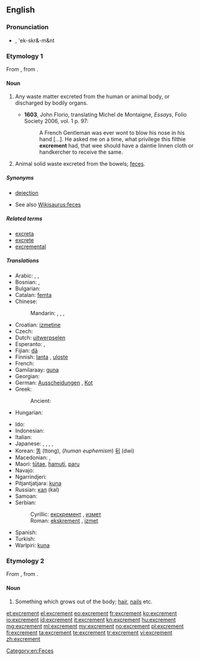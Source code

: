 ==English==

===Pronunciation===
* {{IPA|/ˈɛkskɹəmənt/}}, 'ek-skr&-m&nt

===Etymology 1===
From {{etyl|la}} {{term|excrementum|excrēmentum|lang=la}}, from {{term|excernere||to excrete|lang=la}}.

====Noun====
{{en-noun}}

# {{archaic}} Any waste matter excreted from the human or animal body, or discharged by bodily organs.
#* '''1603''', John Florio, translating Michel de Montaigne, ''Essays'', Folio Society 2006, vol. 1 p. 97:
#*: A French Gentleman was ever wont to blow his nose in his hand [...].  He asked me on a time, what privilege this filthie '''excrement''' had, that wee should have a daintie linnen cloth or handkercher to receive the same.
# {{context|now|_|specifically}} Animal solid waste excreted from the bowels; [[feces]].

=====Synonyms=====
* {{rfv-sense|I've never heard of excrement being a synonym for dejection}} [[dejection]]
* See also [[Wikisaurus:feces]]

=====Related terms=====
* [[excreta]]
* [[excrete]]
* [[excremental]]

=====Translations=====
{{trans-top|animal solid waste}}
* Arabic: {{t|ar|غائط|m|tr=ghā'iT}},  {{t|ar|براز|m|tr=birāz}},  {{t|ar|خراء|m|tr=khirāʼ}}
* Bosnian: {{t-|bs|ekskrement|m}}, {{t-|bs|izmet|m}}
* Bulgarian: {{t|bg|изпражнение|n|sc=Cyrl}}
* Catalan: [[femta]] {{f}}
* Chinese:
*: Mandarin: {{t-|cmn|大便|tr=dàbiàn|sc=Hani}},  {{t-|cmn|屎|tr=shǐ|sc=Hani}},  {{t-|cmn|糞|sc=Hani}},  {{t-|cmn|粪|tr=fèn|sc=Hani}}
* Croatian: [[izmetine]] {{f|p}}
* Czech: {{t-|cs|výkal|m}}
* Dutch: [[uitwerpselen]] {{n|p}}
* Esperanto: {{t|eo|feko}}, {{t|eo|ekskremento}}
* Fijian: [[dā]]
* Finnish: [[lanta]] {{qualifier|animal excrement}}, [[uloste]] {{qualifier|human excrement}}
* French: {{t+|fr|excrément|m}}
* Gamilaraay: [[guna]]
* Georgian: {{t|ka|ექსკრემენტები|tr=ek'skrementebi|sc=Geor|xs=Georgian}}
* German: [[Ausscheidungen]] {{f|p}}, [[Kot]] {{m}}
* Greek: {{t|el|περίττωμα |n|tr=períttoma|sc=Grek}}
*: Ancient: {{tø|grc|σκῶρ|n|tr=skỗr|sc=polytonic}}
* Hungarian: {{t+|hu|ürülék}}
{{trans-mid}}
* Ido: {{t+|io|exkremento|xs=Ido}}
* Indonesian: {{t+|id|tahi|xs=Indonesian}}
* Italian: {{t+|it|escremento|m}}
* Japanese: {{t+|ja|便|tr=ben|sc=Jpan}}, {{t-|ja|大便|tr=daiben|sc=Jpan}}, {{t-|ja|うんこ|tr=unko|sc=Jpan}}, {{t-|ja|うんち|tr=unchi|sc=Jpan}}, {{t+|ja|糞|tr=[[ふん]], fun;[[くそ]], kuso|sc=Jpan}}
* Korean: [[똥]] (ttong), (''human euphemism'') [[뒤]] (dwi)
* Macedonian: {{t-|mk|измет|m|tr=ízmet}},  {{t-|mk|екскремент|m|tr=ekskremént}}
* Maori: [[tūtae]], [[hamuti]], [[paru]]
* Navajo: {{tø|nv|chąąʼ}}
* Ngarrindjeri: {{tø|nay|kunar}}
* Pitjantjatjara: [[kuna]]
* Russian: [[кал]] (kal) {{m}}
* Samoan: {{t-|sm|tae|xs=Samoan}}
* Serbian:
*: Cyrillic: [[екскремент#Serbian|екскремент]] {{m}}, [[измет#Serbian|измет]] {{m}}
*: Roman: [[ekskrement#Serbian|ekskrement]] {{m}}, [[izmet#Serbian|izmet]] {{m}}
* Spanish: {{t+|es|excremento|m}}
* Turkish: {{t+|tr|dışkı}}
* Warlpiri: [[kuna]]
{{trans-bottom}}

===Etymology 2===
From {{etyl|la}} {{term|excrementum|excrēmentum}}, from {{term|excrescere|excrēscere|to grow out}}.

====Noun====
{{en-noun}}

# {{obsolete}} Something which grows out of the body; [[hair]], [[nails]] etc.

[[Category:en:Feces]]

[[et:excrement]]
[[el:excrement]]
[[eo:excrement]]
[[fr:excrement]]
[[ko:excrement]]
[[io:excrement]]
[[id:excrement]]
[[it:excrement]]
[[kn:excrement]]
[[hu:excrement]]
[[mg:excrement]]
[[ml:excrement]]
[[my:excrement]]
[[no:excrement]]
[[pl:excrement]]
[[fi:excrement]]
[[ta:excrement]]
[[te:excrement]]
[[tr:excrement]]
[[vi:excrement]]
[[zh:excrement]]